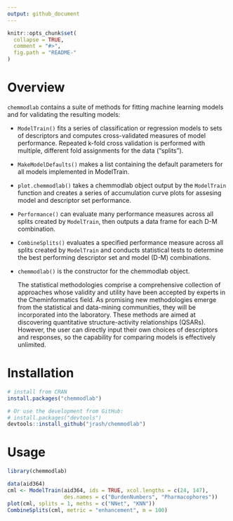 ```yaml
---
output: github_document
---
```


<!-- README.md is generated from README.Rmd. Please edit that file -->

```r
knitr::opts_chunk$set(
  collapse = TRUE,
  comment = "#>",
  fig.path = "README-"
)
```

# Overview

`chemmodlab` contains a suite of methods for fitting machine learning models and for validating the resulting models:
    
* `ModelTrain()` fits a series of classification or regression models to sets of descriptors and computes cross-validated measures of model performance.  Repeated k-fold cross validation is performed with multiple, different fold assignments for the data ("splits").
* `MakeModelDefaults()` makes a list containing the default parameters for all models implemented in ModelTrain.
* `plot.chemmodlab()` takes a chemmodlab object output by the `ModelTrain` function and creates a series of accumulation curve plots for assesing model and descriptor set performance.
* `Performance()` can evaluate many performance measures across all splits created by `ModelTrain`, then outputs a data frame for each D-M combination.
* `CombineSplits()` evaluates a specified performance measure across all splits created by `ModelTrain` and conducts statistical tests to determine the best performing descriptor set and model (D-M) combinations.
* `chemmodlab()` is the constructor for the chemmodlab object.
    
    The statistical methodologies comprise
    a comprehensive collection of approaches whose validity and utility have
    been accepted by experts in the Cheminformatics field. As promising new
    methodologies emerge from the statistical and data-mining communities, they
    will be incorporated into the laboratory. These methods are aimed at discovering
    quantitative structure-activity relationships (QSARs). However, the user can
    directly input their own choices of descriptors and responses, so the capability
    for comparing models is effectively unlimited.
    
# Installation

```r
# install from CRAN
install.packages("chemmodlab")

# Or use the development from GitHub:
# install.packages("devtools")
devtools::install_github("jrash/chemmodlab")
```

# Usage

```r
library(chemmodlab)

data(aid364)
cml <- ModelTrain(aid364, ids = TRUE, xcol.lengths = c(24, 147),
                  des.names = c("BurdenNumbers", "Pharmacophores"))
plot(cml, splits = 1, meths = c("NNet", "KNN"))
CombineSplits(cml, metric = "enhancement", m = 100)
```

